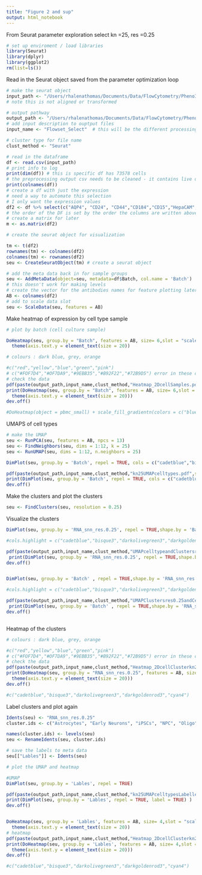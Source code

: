 ```yaml
---
title: "Figure 2 and sup"
output: html_notebook
---
```


From Seurat parameter exploration select kn =25, res =0.25

```r
# set up enviroment / load libraries
library(Seurat)
library(dplyr)
library(ggplot2)
rm(list=ls())

```

Read in the Seurat object saved from the parameter optimization loop


```r
# make the seurat object
input_path <- "/Users/rhalenathomas/Documents/Data/FlowCytometry/PhenoID/Analysis/2Dcells_surface/preprocessing/select/2DcellsSelectflowset.csv"
# note this is not aligned or transformed

# output pathway
output_path <- "/Users/rhalenathomas/Documents/Data/FlowCytometry/PhenoID/Analysis/2Dcells_surface/Figure2/"
# add input description to ouptput files
input_name <- "Flowset_Select"  # this will be the different processing types

# cluster type for file name
clust_method <- "Seurat"

# read in the dataframe
df <- read.csv(input_path)
# print info to log 
print(dim(df)) # this is specific df has 73578 cells
# the preprocessing output csv needs to be cleaned - it contains live dead, FSC, SSC and the sample column
print(colnames(df))
# create a df with just the expression 
# need a way to automate this selection 
# I only want the expression values
df2 <- df %>% select(c("AQP4", "CD24", "CD44","CD184","CD15","HepaCAM","CD29","CD56", "O4","CD140a","CD133","GLAST","CD71"))
# the order of the DF is set by the order the columns are written above
# create a matrix for later
m <- as.matrix(df2) 

# create the seurat object for visualization

tm <- t(df2)
rownames(tm) <- colnames(df2)
colnames(tm) <- rownames(df2)
seu <- CreateSeuratObject(tm) # create a seurat object 

# add the meta data back in for sample groups
seu <- AddMetaData(object=seu, metadata=df$Batch, col.name = 'Batch')
# this doesn't work for making levels
# create the vector for the antibodies names for feature plotting later
AB <- colnames(df2)
# add to scale data slot
seu <- ScaleData(seu, features = AB)

```

Make heatmap of expression by cell type sample

```r
# plot by batch (cell culture sample)

DoHeatmap(seu, group.by = "Batch", features = AB, size= 6,slot = "scale.data", group.colors = c("cadetblue","bisque3","darkolivegreen3","darkgoldenrod3","cyan4"), disp.max = 2, disp.min = -1.5) + scale_fill_gradientn(colors = c("#154c79", "#eeeee4", "#e28743")) + 
  theme(axis.text.y = element_text(size = 20))

# colours : dark blue, grey, orange

#c("red","yellow","blue","green","pink")
# c("#FOF7D4","#OF7DA9","#9EBB35","#B92F22","#72B9D5") error in these colours
# check the data
pdf(paste(output_path,input_name,clust_method,"Heatmap_2DcellSamples.pdf",sep=""),width =6, height = 4)
print(DoHeatmap(seu, group.by = "Batch", features = AB, size= 6,slot = "scale.data", group.colors = c("cadetblue","bisque3","darkolivegreen3","darkgoldenrod3","cyan4"), disp.max = 2, disp.min = -1.5) + scale_fill_gradientn(colors = c("#154c79", "#eeeee4", "#e28743")) + 
  theme(axis.text.y = element_text(size = 20)))
dev.off()

#DoHeatmap(object = pbmc_small) + scale_fill_gradientn(colors = c("blue", "white", "red"))

```


UMAPS of cell types

```r
# make the UMAP
seu <- RunPCA(seu, features = AB, npcs = 13)
seu <- FindNeighbors(seu, dims = 1:12, k = 25)
seu <- RunUMAP(seu, dims = 1:12, n.neighbors = 25)

DimPlot(seu, group.by = 'Batch', repel = TRUE, cols = c("cadetblue","bisque3","darkolivegreen3","darkgoldenrod3","cyan4")) 

pdf(paste(output_path,input_name,clust_method,"kn25UMAPcelltypes.pdf",sep=""),width =10, height = 5)
print(DimPlot(seu, group.by = 'Batch', repel = TRUE, cols = c("cadetblue","bisque3","darkolivegreen3","darkgoldenrod3","cyan4")) )
dev.off()

```

Make the clusters  and plot the clusters

```r
seu <- FindClusters(seu, resolution = 0.25)

```

Visualize the clusters

```r

DimPlot(seu, group.by = 'RNA_snn_res.0.25', repel = TRUE,shape.by = 'Batch', raster = FALSE, pt.size = 0.25) 

#cols.highlight = c("cadetblue","bisque3","darkolivegreen3","darkgoldenrod3","cyan4")

pdf(paste(output_path,input_name,clust_method,"UMAPcelltypeandClustersres0.25.pdf",sep=""),width =8, height = 5)
 print(DimPlot(seu, group.by = 'RNA_snn_res.0.25', repel = TRUE,shape.by = 'Batch', raster = FALSE, pt.size = 0.25) ) 
dev.off()


DimPlot(seu, group.by = 'Batch' , repel = TRUE,shape.by = 'RNA_snn_res.0.25', raster = FALSE, pt.size = 0.5, cols = c("cadetblue","bisque3","darkolivegreen3","darkgoldenrod3","cyan4")) 

#cols.highlight = c("cadetblue","bisque3","darkolivegreen3","darkgoldenrod3","cyan4")

pdf(paste(output_path,input_name,clust_method,"UMAPClustersres0.25andCelltype.pdf",sep=""),width =8, height = 5)
 print(DimPlot(seu, group.by = 'Batch' , repel = TRUE,shape.by = 'RNA_snn_res.0.25', raster = FALSE, pt.size = 1, cols = c("cadetblue","bisque3","darkolivegreen3","darkgoldenrod3","cyan4")) ) 
dev.off()



```

Heatmap of the clusters

```r


# colours : dark blue, grey, orange

#c("red","yellow","blue","green","pink")
# c("#FOF7D4","#OF7DA9","#9EBB35","#B92F22","#72B9D5") error in these colours
# check the data
pdf(paste(output_path,input_name,clust_method,"Heatmap_2DcellClusterkn25Res0.25.pdf",sep=""),width =12, height = 4)
print(DoHeatmap(seu, group.by = "RNA_snn_res.0.25", features = AB, size= 4,slot = "scale.data", disp.max = 2, disp.min = -1.5) + scale_fill_gradientn(colors = c("#154c79", "#eeeee4", "#e28743")) + 
  theme(axis.text.y = element_text(size = 20)))
dev.off()

#c("cadetblue","bisque3","darkolivegreen3","darkgoldenrod3","cyan4")

```

Label clusters and plot again

```r
Idents(seu) <- "RNA_snn_res.0.25"
cluster.ids <- c("Astrocytes", "Early Neurons", "iPSCs", "NPC", "Oligo","Radial Glia","Neurons","Neural Stem","Mix-AQP4+","NPC-like","iPSCs")

names(cluster.ids) <- levels(seu)
seu <- RenameIdents(seu, cluster.ids)

# save the labels to meta data
seu[["Lables"]] <- Idents(seu)

# plot the UMAP and heatmap

#UMAP
DimPlot(seu, group.by = 'Lables', repel = TRUE) 

pdf(paste(output_path,input_name,clust_method,"kn25UMAPcelltypesLabelled2.pdf",sep=""),width =10, height = 5)
print(DimPlot(seu, group.by = 'Lables', repel = TRUE, label = TRUE) )
dev.off()


DoHeatmap(seu, group.by = 'Lables', features = AB, size= 4,slot = "scale.data", disp.max = 2, disp.min = -1.5) + scale_fill_gradientn(colors = c("#154c79", "#eeeee4", "#e28743")) + 
  theme(axis.text.y = element_text(size = 20))
# heatmap
pdf(paste(output_path,input_name,clust_method,"Heatmap_2DcellClusterkn25Res0.25Labelled.pdf",sep=""),width =12, height = 4)
print(DoHeatmap(seu, group.by = 'Lables', features = AB, size= 4,slot = "scale.data", disp.max = 2, disp.min = -1.5) + scale_fill_gradientn(colors = c("#154c79", "#eeeee4", "#e28743")) + 
  theme(axis.text.y = element_text(size = 20)))
dev.off()

#c("cadetblue","bisque3","darkolivegreen3","darkgoldenrod3","cyan4")


```



















